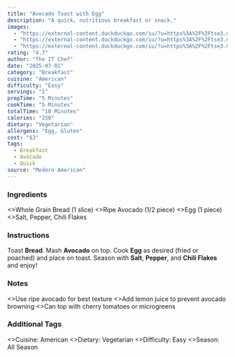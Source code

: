 ```yaml
---
title: "Avocado Toast with Egg"
description: "A quick, nutritious breakfast or snack."
images:
  - "https://external-content.duckduckgo.com/iu/?u=https%3A%2F%2Ftse3.mm.bing.net%2Fth%2Fid%2FOIP.yDmu4YpZumzSnwQGiL8V2wHaJQ%3Fr%3D0%26pid%3DApi&f=1&ipt=81af2cefa9b8813e5ff9671840ec1f954186dadea65ed5f3492f818a13d20cac&ipo=images"
  - "https://external-content.duckduckgo.com/iu/?u=https%3A%2F%2Ftse3.mm.bing.net%2Fth%2Fid%2FOIP.cA1pAjW3R6RaAF1F1xB8EgHaHa%3Fr%3D0%26pid%3DApi&f=1&ipt=e807bc8f6d1c6ccebcf5cf7d5cc63dad010b6886ebd8d1eede647bcb23016016&ipo=images"
  - "https://external-content.duckduckgo.com/iu/?u=https%3A%2F%2Ftse3.mm.bing.net%2Fth%2Fid%2FOIP.Sj2MRYUgwyKdvqH2ngXySQHaLH%3Fr%3D0%26pid%3DApi&f=1&ipt=a641e5c966a6eed6c3df41b86787aec93da5e18bec9196d98ab0ee937ddf5464&ipo=images"
rating: "4.7"
author: "The IT Chef"
date: "2025-07-01"
category: "Breakfast"
cuisine: "American"
difficulty: "Easy"
servings: "1"
prepTime: "5 Minutes"
cookTime: "5 Minutes"
totalTime: "10 Minutes"
calories: "250"
dietary: "Vegetarian"
allergens: "Egg, Gluten"
cost: "$3"
tags:
  - Breakfast
  - Avocado
  - Quick
source: "Modern American"
---
```



### Ingredients

<RecipeIngredients>
  <>Whole Grain Bread (1 slice)</>
  <>Ripe Avocado (1/2 piece)</>
  <>Egg (1 piece)</>
  <>Salt, Pepper, Chili Flakes</>
</RecipeIngredients>

### Instructions

<RecipeInstructions>
  <RecipeInstructions.Section title="Prepare Toast">
    <RecipeInstructions.Step>
      Toast <strong>Bread</strong>. Mash <strong>Avocado</strong> on top.
    </RecipeInstructions.Step>
    <RecipeInstructions.Step>
      Cook <strong>Egg</strong> as desired (fried or poached) and place on toast.
    </RecipeInstructions.Step>
    <RecipeInstructions.Step>
      Season with <strong>Salt</strong>, <strong>Pepper</strong>, and <strong>Chili Flakes</strong> and enjoy!
    </RecipeInstructions.Step>
  </RecipeInstructions.Section>
</RecipeInstructions>

### Notes

<RecipeNotes>
  <>Use ripe avocado for best texture</>
  <>Add lemon juice to prevent avocado browning</>
  <>Can top with cherry tomatoes or microgreens</>
</RecipeNotes>

### Additional Tags

<RecipeTags>
  <>Cuisine: American</>
  <>Dietary: Vegetarian</>
  <>Difficulty: Easy</>
  <>Season: All Season</>
</RecipeTags>
